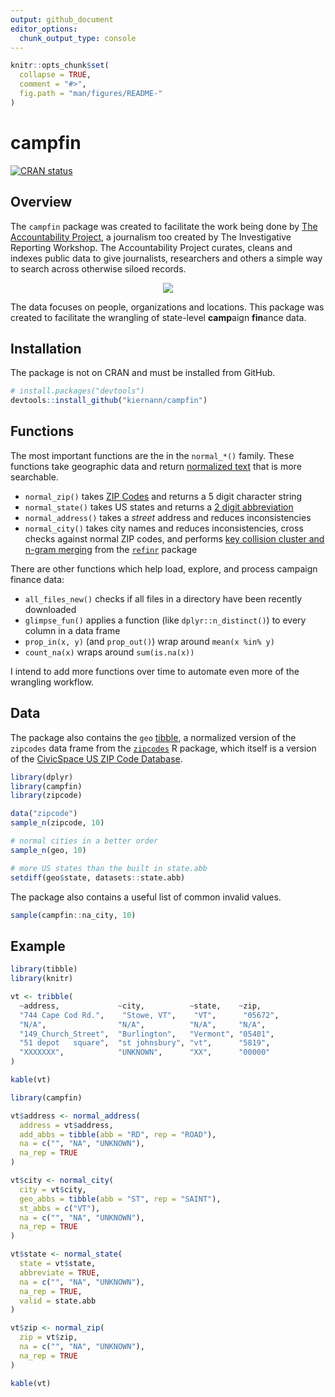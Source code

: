 ```yaml
---
output: github_document
editor_options: 
  chunk_output_type: console
---
```


<!-- README.md is generated from README.Rmd. Please edit that file -->

```r
knitr::opts_chunk$set(
  collapse = TRUE,
  comment = "#>",
  fig.path = "man/figures/README-"
)
```

# campfin

[![CRAN status](https://www.r-pkg.org/badges/version/whatr)](https://cran.r-project.org/package=campfin)

## Overview

The `campfin` package was created to facilitate the work being done by 
[The Accountability Project][01], a journalism too created by The Investigative Reporting Workshop.
The Accountability Project curates, cleans and indexes public data to give journalists, researchers
and others a simple way to search across otherwise siloed records. 

<p align="center">
  <img src="https://investigativereportingworkshop.org/wp-content/uploads/2019/07/ap-logo-400x132.png">
</p>

The data focuses on people, organizations and locations. This package was created to facilitate the
wrangling of state-level **camp**aign **fin**ance data.

[01]: https://www.publicaccountability.org/ "tap"
[02]: https://investigativereportingworkshop.org/ "irw"

## Installation

The package is not on CRAN and must be installed from GitHub.

```r
# install.packages("devtools")
devtools::install_github("kiernann/campfin")
```

## Functions

The most important functions are the in the `normal_*()` family. These functions take geographic
data and return [normalized text][03] that is more searchable.

* `normal_zip()` takes [ZIP Codes][04] and returns a 5 digit character string
* `normal_state()` takes US states and returns a [2 digit abbreviation][05]
* `normal_address()` takes a _street_ address and reduces inconsistencies
* `normal_city()` takes city names and reduces inconsistencies, cross checks against normal ZIP codes, and performs [key collision cluster and n-gram merging][06] from the [`refinr`][07] package

[03]: https://en.wikipedia.org/wiki/Text_normalization "text_normal"
[04]: https://en.wikipedia.org/wiki/ZIP_Code "zip_code"
[05]: https://en.wikipedia.org/wiki/List_of_U.S._state_abbreviations "state_abbs"
[06]: https://github.com/OpenRefine/OpenRefine/wiki/Clustering-In-Depth "open_refine"
[07]: https://github.com/ChrisMuir/refinr "refinr"

There are other functions which help load, explore, and process campaign finance data:

* `all_files_new()` checks if all files in a directory have been recently downloaded
* `glimpse_fun()` applies a function (like `dplyr::n_distinct()`) to every column in a data frame
* `prop_in(x, y)` (and `prop_out()`) wrap around `mean(x %in% y)`
* `count_na(x)` wraps around `sum(is.na(x))`

I intend to add more functions over time to automate even more of the wrangling workflow.

## Data

The package also contains the `geo` [tibble][08], a normalized version of the `zipcodes` data frame
from the [`zipcodes`][09] R package, which itself is a version of the 
[CivicSpace US ZIP Code Database][10].

[08]: https://tibble.tidyverse.org/ "tibble"
[09]: https://cran.r-project.org/web/packages/zipcode/ "zip_pkg"
[10]: https://boutell.com/zipcodes/ "civic_space"

```r
library(dplyr)
library(campfin)
library(zipcode)

data("zipcode")
sample_n(zipcode, 10)

# normal cities in a better order
sample_n(geo, 10)

# more US states than the built in state.abb
setdiff(geo$state, datasets::state.abb)
```

The package also contains a useful list of common invalid values.

```r
sample(campfin::na_city, 10)
```

## Example

```r
library(tibble)
library(knitr)

vt <- tribble(
  ~address,             ~city,          ~state,    ~zip,
  "744 Cape Cod Rd.",    "Stowe, VT",    "VT",      "05672",
  "N/A",                "N/A",          "N/A",     "N/A",
  "149_Church_Street",  "Burlington",   "Vermont", "05401", 
  "51 depot   square",  "st johnsbury", "vt",      "5819",
  "XXXXXXX",            "UNKNOWN",      "XX",      "00000"
)

kable(vt)
```

```r
library(campfin)

vt$address <- normal_address(
  address = vt$address,
  add_abbs = tibble(abb = "RD", rep = "ROAD"), 
  na = c("", "NA", "UNKNOWN"),
  na_rep = TRUE
)

vt$city <- normal_city(
  city = vt$city,
  geo_abbs = tibble(abb = "ST", rep = "SAINT"),
  st_abbs = c("VT"),
  na = c("", "NA", "UNKNOWN"),
  na_rep = TRUE
)

vt$state <- normal_state(
  state = vt$state,
  abbreviate = TRUE,
  na = c("", "NA", "UNKNOWN"),
  na_rep = TRUE,
  valid = state.abb
)

vt$zip <- normal_zip(
  zip = vt$zip,
  na = c("", "NA", "UNKNOWN"),
  na_rep = TRUE
)

kable(vt)
```

